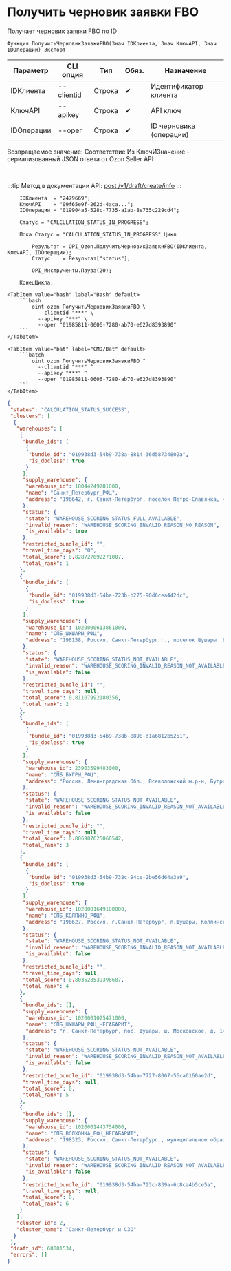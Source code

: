 ﻿---
sidebar_position: 5
description: Получить черновик заявки FBO и другие функции для работы с Ozon в Открытом пакете интеграций - бесплатной open-source библиотеке интеграций для 1С:Предприятие 8, OneScript и CLI
keywords: [1C, 1С, 1С:Предприятие, 1С:Предприятие 8.3, API, Интеграция, Сервисы, Обмен, OneScript, CLI, Ozon]
---


# Получить черновик заявки FBO
 Получает черновик заявки FBO по ID



`Функция ПолучитьЧерновикЗаявкиFBO(Знач IDКлиента, Знач КлючAPI, Знач IDОперации) Экспорт`

  | Параметр | CLI опция | Тип | Обяз. | Назначение |
  |-|-|-|-|-|
  | IDКлиента | --clientid | Строка | &#x2714; | Идентификатор клиента |
  | КлючAPI | --apikey | Строка | &#x2714; | API ключ |
  | IDОперации | --oper | Строка | &#x2714; | ID черновика (операции) |

  
  Возвращаемое значение:   Соответствие Из КлючИЗначение - сериализованный JSON ответа от Ozon Seller API

<br/>

:::tip
Метод в документации API: [post /v1/draft/create/info](https://docs.ozon.ru/api/seller/#operation/SupplyDraftAPI_DraftCreateInfo)
:::
<br/>



```bsl title="Пример использования для 1С:Предприятие/OneScript"
    IDКлиента  = "2479669";
    КлючAPI    = "09f65e9f-262d-4aca...";
    IDОперации = "019904a5-528c-7735-a1ab-8e735c229cd4";

    Статус = "CALCULATION_STATUS_IN_PROGRESS";

    Пока Статус = "CALCULATION_STATUS_IN_PROGRESS" Цикл

        Результат = OPI_Ozon.ПолучитьЧерновикЗаявкиFBO(IDКлиента, КлючAPI, IDОперации);
        Статус    = Результат["status"];

        OPI_Инструменты.Пауза(20);

    КонецЦикла;
```
    

 <Tabs>
  
    <TabItem value="bash" label="Bash" default>
        ```bash
            oint ozon ПолучитьЧерновикЗаявкиFBO \
              --clientid "***" \
              --apikey "***" \
              --oper "01985811-0606-7280-ab70-e627d8393890"
        ```
    </TabItem>
  
    <TabItem value="bat" label="CMD/Bat" default>
        ```batch
            oint ozon ПолучитьЧерновикЗаявкиFBO ^
              --clientid "***" ^
              --apikey "***" ^
              --oper "01985811-0606-7280-ab70-e627d8393890"
        ```
    </TabItem>
</Tabs>


```json title="Результат"
{
 "status": "CALCULATION_STATUS_SUCCESS",
 "clusters": [
  {
   "warehouses": [
    {
     "bundle_ids": [
      {
       "bundle_id": "019938d3-54b9-738a-8814-36d58734802a",
       "is_docless": true
      }
     ],
     "supply_warehouse": {
      "warehouse_id": 18044249781000,
      "name": "Санкт_Петербург_РФЦ",
      "address": "196642, г. Санкт-Петербург, поселок Петро-Славянка, ул.Софийская, 118 корпус 4 строение 1"
     },
     "status": {
      "state": "WAREHOUSE_SCORING_STATUS_FULL_AVAILABLE",
      "invalid_reason": "WAREHOUSE_SCORING_INVALID_REASON_NO_REASON",
      "is_available": true
     },
     "restricted_bundle_id": "",
     "travel_time_days": "0",
     "total_score": 0.828727092271007,
     "total_rank": 1
    },
    {
     "bundle_ids": [
      {
       "bundle_id": "019938d3-54ba-723b-b275-90d6cea442dc",
       "is_docless": true
      }
     ],
     "supply_warehouse": {
      "warehouse_id": 1020000613861000,
      "name": "СПБ_ШУШАРЫ_РФЦ",
      "address": "196158, Россия, Санкт-Петербург г., поселок Шушары  Вн.Тер.Г., Московское ш., д. 143, стр. 1"
     },
     "status": {
      "state": "WAREHOUSE_SCORING_STATUS_NOT_AVAILABLE",
      "invalid_reason": "WAREHOUSE_SCORING_INVALID_REASON_NOT_AVAILABLE_RANK",
      "is_available": false
     },
     "restricted_bundle_id": "",
     "travel_time_days": null,
     "total_score": 0.81107992180356,
     "total_rank": 2
    },
    {
     "bundle_ids": [
      {
       "bundle_id": "019938d3-54b9-738b-8898-d1a6812b5251",
       "is_docless": true
      }
     ],
     "supply_warehouse": {
      "warehouse_id": 23903599483000,
      "name": "СПБ_БУГРЫ_РФЦ",
      "address": "Россия, Ленинградская Обл., Всеволожский м.р-н, Бугровское С.П., Бугры Массив тер., Шоссейная ул., зд. 50, к. 1."
     },
     "status": {
      "state": "WAREHOUSE_SCORING_STATUS_NOT_AVAILABLE",
      "invalid_reason": "WAREHOUSE_SCORING_INVALID_REASON_NOT_AVAILABLE_RANK",
      "is_available": false
     },
     "restricted_bundle_id": "",
     "travel_time_days": null,
     "total_score": 0.806907625060542,
     "total_rank": 3
    },
    {
     "bundle_ids": [
      {
       "bundle_id": "019938d3-54b9-738c-94ce-2be56d64a3a9",
       "is_docless": true
      }
     ],
     "supply_warehouse": {
      "warehouse_id": 1020001649180000,
      "name": "СПБ_КОЛПИНО_РФЦ",
      "address": "196627, Россия, г.Санкт-Петербург, п.Шушары, Колпинское шоссе, д.135, к.2, стр.1"
     },
     "status": {
      "state": "WAREHOUSE_SCORING_STATUS_NOT_AVAILABLE",
      "invalid_reason": "WAREHOUSE_SCORING_INVALID_REASON_NOT_AVAILABLE_RANK",
      "is_available": false
     },
     "restricted_bundle_id": "",
     "travel_time_days": null,
     "total_score": 0.803528539398687,
     "total_rank": 4
    },
    {
     "bundle_ids": [],
     "supply_warehouse": {
      "warehouse_id": 1020001025471000,
      "name": "СПБ_ШУШАРЫ_РФЦ_НЕГАБАРИТ",
      "address": "г. Санкт-Петербург, пос. Шушары, ш. Московское, д. 141, корп. 2, стр. 1"
     },
     "status": {
      "state": "WAREHOUSE_SCORING_STATUS_NOT_AVAILABLE",
      "invalid_reason": "WAREHOUSE_SCORING_INVALID_REASON_NOT_AVAILABLE_MATRIX",
      "is_available": false
     },
     "restricted_bundle_id": "019938d3-54ba-7727-8067-56ca6160ae2d",
     "travel_time_days": null,
     "total_score": 0,
     "total_rank": 5
    },
    {
     "bundle_ids": [],
     "supply_warehouse": {
      "warehouse_id": 1020001443754000,
      "name": "СПБ_ВОЛХОНКА_РФЦ_НЕГАБАРИТ",
      "address": "198323, Россия, Санкт-Петербург., муниципальное образование города федерального значения Санкт-Петербурга муниципальный округ Горелово, Волхонское шоссе, дом 108, строение 5"
     },
     "status": {
      "state": "WAREHOUSE_SCORING_STATUS_NOT_AVAILABLE",
      "invalid_reason": "WAREHOUSE_SCORING_INVALID_REASON_NOT_AVAILABLE_MATRIX",
      "is_available": false
     },
     "restricted_bundle_id": "019938d3-54ba-723c-839a-6c8ca4b5ce5a",
     "travel_time_days": null,
     "total_score": 0,
     "total_rank": 6
    }
   ],
   "cluster_id": 2,
   "cluster_name": "Санкт-Петербург и СЗО"
  }
 ],
 "draft_id": 68081534,
 "errors": []
}
```
